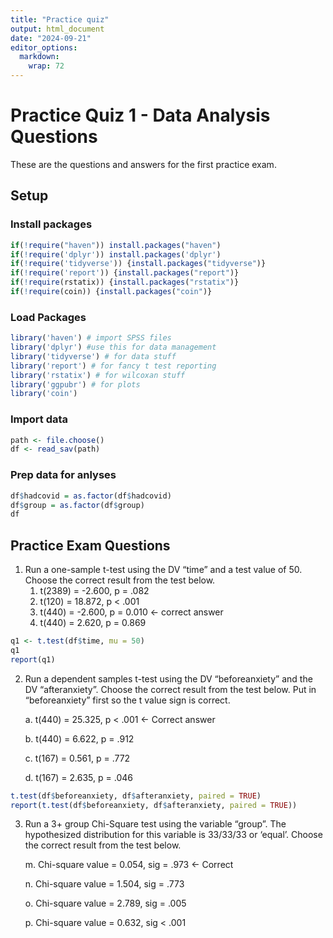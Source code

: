 ```yaml
---
title: "Practice quiz"
output: html_document
date: "2024-09-21"
editor_options: 
  markdown: 
    wrap: 72
---
```


# Practice Quiz 1 - Data Analysis Questions

These are the questions and answers for the first practice exam.

## Setup

### Install packages

```r
if(!require("haven")) install.packages("haven")
if(!require('dplyr')) install.packages('dplyr')
if(!require('tidyverse')) {install.packages("tidyverse")}
if(!require('report')) {install.packages("report")}
if(!require(rstatix)) {install.packages("rstatix")}
if(!require(coin)) {install.packages("coin")}

```

### Load Packages 

```r
library('haven') # import SPSS files
library('dplyr') #use this for data management
library('tidyverse') # for data stuff
library('report') # for fancy t test reporting
library('rstatix') # for wilcoxan stuff
library('ggpubr') # for plots
library('coin')
```

### Import data

```r
path <- file.choose()
df <- read_sav(path)
```

### Prep data for anlyses

```r
df$hadcovid = as.factor(df$hadcovid)
df$group = as.factor(df$group)
df
```

## Practice Exam Questions

1.  Run a one-sample t-test using the DV “time” and a test value of 50.
    Choose the correct result from the test below.
    1.  t(2389) = -2.600, p = .082
    2.  t(120) = 18.872, p \< .001
    3.  t(440) = -2.600, p = 0.010 \<- correct answer
    4.  t(440) = 2.620, p = 0.869

```r
q1 <- t.test(df$time, mu = 50)
q1
report(q1)
```

2.  Run a dependent samples t-test using the DV “beforeanxiety” and the
    DV “afteranxiety”. Choose the correct result from the test below.
    Put in “beforeanxiety” first so the t value sign is correct.

    a\. t(440) = 25.325, p \< .001 \<- Correct answer

    b\. t(440) = 6.622, p = .912

    c\. t(167) = 0.561, p = .772

    d\. t(167) = 2.635, p = .046

```r
t.test(df$beforeanxiety, df$afteranxiety, paired = TRUE)
report(t.test(df$beforeanxiety, df$afteranxiety, paired = TRUE))

```

3.  Run a 3+ group Chi-Square test using the variable “group”. The
    hypothesized distribution for this variable is 33/33/33 or ‘equal’.
    Choose the correct result from the test below.

    m\. Chi-square value = 0.054, sig = .973 \<- Correct

    n\. Chi-square value = 1.504, sig = .773

    o\. Chi-square value = 2.789, sig = .005

    p\. Chi-square value = 0.632, sig \< .001

```r

```
